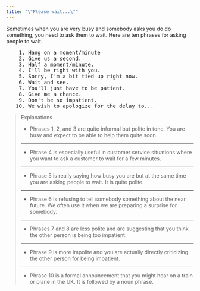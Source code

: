 ```yaml
---
title: "\"Please wait...\""
---
```


Sometimes when you are very busy and somebody asks you do do something, you need to ask them to wait. Here are ten phrases for asking people to wait.

<pre className="text-xl font-semibold font-sans leading-3">
    1. Hang on a moment/minute
    2. Give us a second.
    3. Half a moment/minute.
    4. I'll be right with you.
    5. Sorry, I'm a bit tied up right now.
    6. Wait and see.
    7. You'll just have to be patient.
    8. Give me a chance.
    9. Don't be so impatient.
   10. We wish to apologize for the delay to...
</pre>

> Explanations
>
> - Phrases 1, 2, and 3 are quite informal but polite in tone. You are busy and expect to be able to help them quite soon.
>
> ---
>
> - Phrase 4 is especially useful in customer service situations where you want to ask a customer to wait for a few minutes.
>
> ---
>
> - Phrase 5 is really saying how busy you are but at the same time you are asking people to wait. It is quite polite.
>
> ---
>
> - Phrase 6 is refusing to tell somebody something about the near future. We often use it when we are preparing a surprise for somebody.
>
> ---
>
> - Phrases 7 and 8 are less polite and are suggesting that you think the other person is being too impatient.
>
> ---
>
> - Phrase 9 is more impolite and you are actually directly criticizing the other person for being impatient.
>
> ---
>
> - Phrase 10 is a formal announcement that you might hear on a train or plane in the UK. It is followed by a noun phrase.
